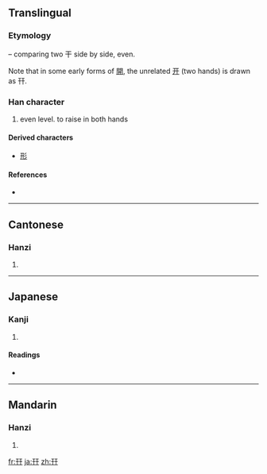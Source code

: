 {{also|开|井}}
==Translingual==

===Etymology===
{{Han compound|干|干|ls=i}} – comparing two 干 side by side, even.

Note that in some early forms of [[開]], the unrelated [[开]] (two hands) is drawn as 幵.

===Han character===
{{Han char|rn=51|rad=干|as=03|sn=6|four=1044<sub>0</sub>|canj=一十一十 (MJMJ)}}

# even level. to raise in both hands

====Derived characters====
{{rfc-header|Derived characters|lang=mul}}
* [[形]] <!-- See etymology. -->

====References====
* {{Han ref|kx=0340.030|dkj=09169|dj=0649.010|hdz=10408.020|uh=5E75|ud=24181|bh=C9DB|bd=51675}}

----

==Cantonese==

===Hanzi===
{{yue-hanzi|jyut=|y=gin1}}

# {{defn|Cantonese}}

----

==Japanese==

===Kanji===
{{ja-kanji|grade=|rs=干03}}

# {{defn|Japanese}}

====Readings====
* {{ja-readings|on=[[けん]] (ken)|kun=[[たいらか]] (tairaka)}}

----

==Mandarin==

===Hanzi===
{{cmn-hanzi|pin=[[qiān]] ([[qian1]])|wg=ch'ien<sup>1</sup>}}

# {{defn|Mandarin}}

[[fr:幵]]
[[ja:幵]]
[[zh:幵]]